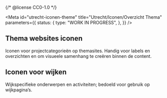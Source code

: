 {/* @license CC0-1.0 */}


<Meta
  id="utrecht-iconen-theme"
  title="Utrecht/Iconen/Overzicht Thema"
  parameters={{
    status: {
      type: "WORK IN PROGRESS",
    },
  }}
/>

## Thema websites iconen

Iconen voor projectcategorieën op themasites. Handig voor labels en overzichten en om visueele samenhang te creëren binnen de content.

<CustomIconGallery>
  <CustomIconGalleryItem name="utrecht-icon-bouw-projecten">
    <utrecht-icon-bouw-projecten />
  </CustomIconGalleryItem>
  <CustomIconGalleryItem name="utrecht-icon-verkeers-projecten">
    <utrecht-icon-verkeers-projecten />
  </CustomIconGalleryItem>
  <CustomIconGalleryItem name="utrecht-icon-groen-projecten">
    <utrecht-icon-groen-projecten />
  </CustomIconGalleryItem>
  <CustomIconGalleryItem name="utrecht-icon-energie-projecten">
    <utrecht-icon-energie-projecten />
  </CustomIconGalleryItem>
  <CustomIconGalleryItem name="utrecht-icon-standaard-projecten">
    <utrecht-icon-standaard-projecten />
  </CustomIconGalleryItem>
</CustomIconGallery>

## Iconen voor wijken

Wijkspecifieke onderwerpen en activiteiten; bedoeld voor gebruik op wijkpagina’s.

<CustomIconGallery>
  <CustomIconGalleryItem name="utrecht-icon-wijk-denkmee">
    <utrecht-icon-wijk-denkmee />
  </CustomIconGalleryItem>
  <CustomIconGalleryItem name="utrecht-icon-wijk-speelplaats">
    <utrecht-icon-wijk-speelplaats />
  </CustomIconGalleryItem>
  <CustomIconGalleryItem name="utrecht-icon-wijk-sport">
    <utrecht-icon-wijk-sport />
  </CustomIconGalleryItem>
  <CustomIconGalleryItem name="utrecht-icon-buurtcentra">
    <utrecht-icon-buurtcentra />
  </CustomIconGalleryItem>
  <CustomIconGalleryItem name="utrecht-icon-wijk-overlast">
    <utrecht-icon-wijk-overlast />
  </CustomIconGalleryItem>
  <CustomIconGalleryItem name="utrecht-icon-wijk-projecten">
    <utrecht-icon-wijk-projecten />
  </CustomIconGalleryItem>
  <CustomIconGalleryItem name="utrecht-icon-wijk-zwemmen">
    <utrecht-icon-wijk-zwemmen />
  </CustomIconGalleryItem>
</CustomIconGallery>
